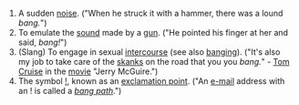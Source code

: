 #A sudden [[noise]]. ("When he struck it with a hammer, there was a lound ''bang.''")
#To emulate the [[sound]] made by a [[gun]].  ("He pointed his finger at her and said, ''bang!''")
#(Slang) To engage in sexual [[intercourse]] (see also [[banging]]).  ("It's also my job to take care of the [[skanks]] on the road that you you ''bang.''" - [[Tom Cruise]] in the [[movie]] "Jerry McGuire.")
#The symbol [[!]], known as an [[exclamation point]]. ("An [[e-mail]] address with an ! is called a ''[[bang path]]''.")